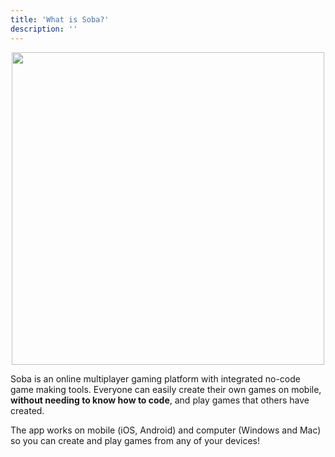 ```yaml
---
title: 'What is Soba?'
description: ''
---
```


<p align="center">
  <img width="500" noZoom src="https://i.imgur.com/YIsbfQS.png" />
</p>

Soba is an online multiplayer gaming platform with integrated no-code game making tools. Everyone can easily create their own games on mobile, **without needing to know how to code**, and play games that others have created. 

The app works on mobile (iOS, Android) and computer (Windows and Mac) so you can create and play games from any of your devices!
